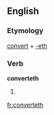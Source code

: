 ==English==

===Etymology===
[[convert]] + [[-eth]]

===Verb===
'''converteth'''

# {{archaic third-person singular of|convert}}

[[fr:converteth]]